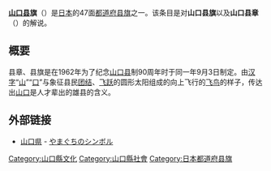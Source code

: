 {{National flag infobox
|Name = 山口县旗
|Article =
|Image = Flag of Yamaguchi Prefecture.svg
|Use = 110000
|Symbol =
|Proportion = 2:3
|Adoption = 1962年9月3日
|Design = |Diminutive =
}}
'''[[山口县|山口县]]旗'''（{{jpn|j=山口県旗|hg=やまぐちけんき|rm=Yamaguchi ken ki|f=}}）是[[日本|日本]]的47面[[日本都道府县旗帜|都道府县旗]]之一。该条目是对'''山口县旗'''以及'''山口县章'''（{{jpn|j=山口県章|hg=やまぐちけんしょう|rm=|f=}}）的解说。

== 概要 ==
县章、县旗是在1962年为了纪念[[山口县|山口县]]制90周年时于同一年9月3日制定。由[[汉字|汉字]]“[[山|山]]”“[[口|口]]”与象征县民[[团结|团结]]、[[飞跃|飞跃]]的圆形太阳组成的向上飞行的[[飞鸟|飞鸟]]的样子，传达出[[山口|山口]]是人才辈出的雄县的含义。

== 外部链接 ==
* [https://web.archive.org/web/20090418175607/http://www.pref.yamaguchi.jp/ 山口県] - [https://web.archive.org/web/20130308092935/http://www.pref.yamaguchi.lg.jp/theme/profile/symbol.html やまぐちのシンボル]
{{日本都道府县旗}}

[[Category:山口縣文化|Category:山口縣文化]]
[[Category:山口縣社會|Category:山口縣社會]]
[[Category:日本都道府县旗|Category:日本都道府县旗]]